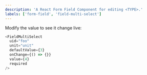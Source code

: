 ```yaml
---
description: 'A React Form Field Component for editing <TYPE>.'
labels: ['form-field', 'field-multi-select']
---
```




Modify the value to see it change live:
```js live
<FieldMultiSelect
  uid="foo"
  unit="unit"
  defaultValue={3}
  onChange={() => {}}
  value={4}
  required
/>
```

